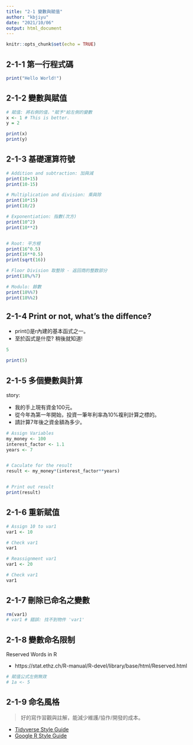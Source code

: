 ---
title: "2-1 變數與賦值"
author: "kbjiyu"
date: "2021/10/06"
output: html_document
---

```{r setup, include=FALSE}
knitr::opts_chunk$set(echo = TRUE)

```

## 2-1-1 第一行程式碼

```{r 第一行程式碼}
print("Hello World!")

```

## 2-1-2 變數與賦值

```{r 變數與賦值}
# 賦值: 將右側的值，"賦予"給左側的變數
x <- 1 # This is better.
y = 2

print(x)
print(y)

```

## 2-1-3 基礎運算符號
```{r 加與減}
# Addition and subtraction: 加與減
print(10+15)
print(10-15)

```

```{r 乘與除}
# Multiplication and division: 乘與除
print(10*15) 
print(10/2)

```

```{r 指數}
# Exponentiation: 指數(次方)
print(10^2)
print(10**2)


# Root: 平方根
print(16^0.5)
print(16**0.5)
print(sqrt(16))

```

```{r 商數}
# Floor Division 取整除 - 返回商的整数部分
print(18%/%7)

```


```{r 餘數}
# Modulo: 餘數
print(18%%7)
print(18%%2)

```

## 2-1-4 Print or not, what's the diffence?

- print()是r內建的基本函式之一。
- 至於函式是什麼? 稍後就知道!

```{r}
5

```

```{r}
print(5)

```

## 2-1-5 多個變數與計算

story:

- 我的手上現有資金100元。
- 從今年為第一年開始，投資一筆年利率為10%複利計算之標的。
- 請計算7年後之資金額為多少。

```{r 多個變數與計算}

# Assign Variables
my_money <- 100
interest_factor <- 1.1 
years <- 7


# Caculate for the result
result <- my_money*(interest_factor**years)


# Print out result
print(result)

```

## 2-1-6 重新賦值

```{r 重新賦值1}
# Assign 10 to var1
var1 <- 10

# Check var1 
var1

```

```{r 重新賦值2}
# Reassignment var1
var1 <- 20

# Check var1
var1

```

## 2-1-7 刪除已命名之變數

```{r}
rm(var1)
# var1 # 錯誤: 找不到物件 'var1'

```

## 2-1-8 變數命名限制

Reserved Words in R

- https://stat.ethz.ch/R-manual/R-devel/library/base/html/Reserved.html

```{r}

# 賦值公式左側無效
# 1a <- 5
```

## 2-1-9 命名風格

> 好的寫作習觀與註解，能減少維護/協作/開發的成本。

- [Tidyverse Style Guide](https://style.tidyverse.org/index.html)
- [Google R Style Guide](http://web.stanford.edu/class/cs109l/unrestricted/resources/google-style.html)

